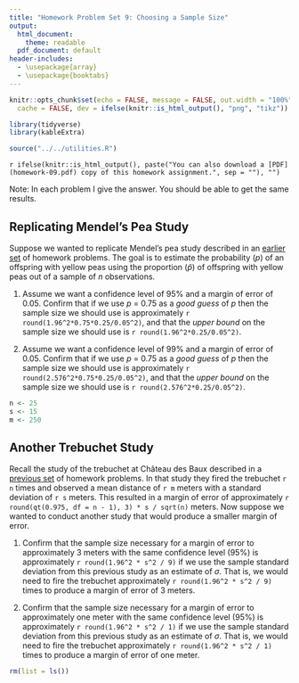 ---
title: "Homework Problem Set 9: Choosing a Sample Size"
output: 
  html_document: 
    theme: readable
  pdf_document: default
header-includes:
  - \usepackage{array}
  - \usepackage{booktabs}
---

```{r setup, include = FALSE}
knitr::opts_chunk$set(echo = FALSE, message = FALSE, out.width = "100%", fig.align = "center", 
  cache = FALSE, dev = ifelse(knitr::is_html_output(), "png", "tikz"))
```

```{r packages}
library(tidyverse)
library(kableExtra)
```

```{r utilities}
source("../../utilities.R")
```

`r ifelse(knitr::is_html_output(), paste("You can also download a [PDF](homework-09.pdf) copy of this homework assignment.", sep = ""), "")`

Note: In each problem I give the answer. You should be able to get the same results.

## Replicating Mendel's Pea Study

Suppose we wanted to replicate Mendel's pea study described in an [earlier set](homework-07.html) of homework problems. The goal is to estimate the probability ($p$) of an offspring with yellow peas using the proportion ($\hat{p}$) of offspring with yellow peas out of a sample of $n$ observations. 

1. Assume we want a confidence level of 95% and a margin of error of 0.05. Confirm that if we use $p$ = 0.75 as a *good guess* of $p$ then the sample size we should use is approximately `r round(1.96^2*0.75*0.25/0.05^2)`, and that the *upper bound* on the sample size we should use is `r round(1.96^2*0.25/0.05^2)`.

0. Assume we want a confidence level of 99% and a margin of error of 0.05. Confirm that if we use $p$ = 0.75 as a *good guess* of $p$ then the sample size we should use is approximately `r round(2.576^2*0.75*0.25/0.05^2)`, and that the *upper bound* on the sample size we should use is `r round(2.576^2*0.25/0.05^2)`.

```{r}
n <- 25
s <- 15
m <- 250
```

## Another Trebuchet Study

Recall the study of the trebuchet at Château des Baux described in a [previous set](homework-07.html) of homework problems. In that study they fired the trebuchet `r n` times and observed a mean distance of `r m` meters with a standard deviation of `r s` meters. This resulted in a margin of error of approximately `r round(qt(0.975, df = n - 1), 3) * s / sqrt(n)` meters. Now suppose we wanted to conduct another study that would produce a smaller margin of error. 

1. Confirm that the sample size necessary for a margin of error to approximately 3 meters with the same confidence level (95%) is approximately `r round(1.96^2 * s^2 / 9)` if we use the sample standard deviation from this previous study as an estimate of $\sigma$. That is, we would need to fire the trebuchet approximately `r round(1.96^2 * s^2 / 9)` times to produce a margin of error of 3 meters.

0. Confirm that the sample size necessary for a margin of error to approximately one meter with the same confidence level (95%) is approximately `r round(1.96^2 * s^2 / 1)` if we use the sample standard deviation from this previous study as an estimate of $\sigma$. That is, we would need to fire the trebuchet approximately `r round(1.96^2 * s^2 / 1)` times to produce a margin of error of one meter.

```{r}
rm(list = ls())
```

